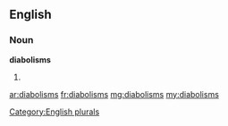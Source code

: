 ==English==

===Noun===
'''diabolisms'''

# {{plural of|diabolism}}

[[Category:English plurals]]

[[ar:diabolisms]]
[[fr:diabolisms]]
[[mg:diabolisms]]
[[my:diabolisms]]
